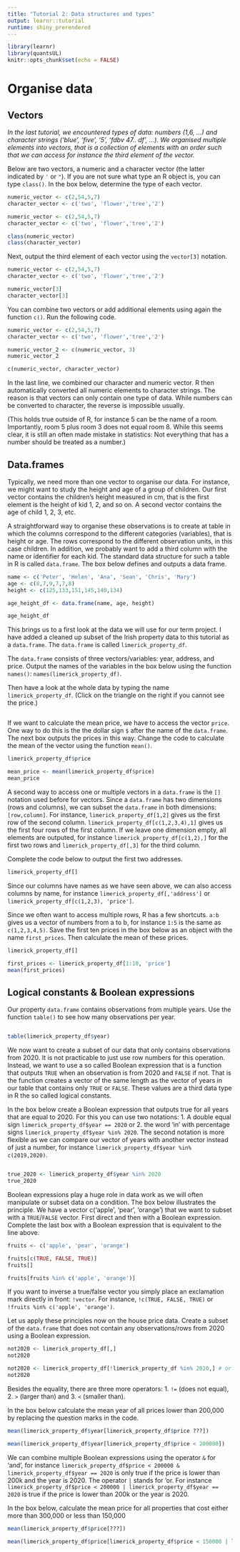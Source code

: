 ```yaml
---
title: "Tutorial 2: Data structures and types"
output: learnr::tutorial
runtime: shiny_prerendered
---
```


```r
library(learnr)
library(quantsUL)
knitr::opts_chunk$set(echo = FALSE)
```


#  Organise data

## Vectors

*In the last tutorial, we encountered types of data: numbers (1,6, ...) and character strings ('blue', 'five', '5', 'fdbv 47.. df', ...). We organised multiple elements into vectors, that is a collection of elements with an order such that we can access for instance the third element of the vector.*

Below are two vectors, a numeric and  a character vector (the latter indicated by `'` or `"`). If you are not sure what type an R object is, you can type `class()`. In the box below, determine the type of each vector.

```r

numeric_vector <- c(2,54,5,7)
character_vector <- c('two', 'flower','tree','2')

```


```r
numeric_vector <- c(2,54,5,7)
character_vector <- c('two', 'flower','tree','2')

class(numeric_vector)
class(character_vector)
```

Next, output the third element of each vector using the `vector[3]` notation.

```r

numeric_vector <- c(2,54,5,7)
character_vector <- c('two', 'flower','tree','2')

```


```r

numeric_vector[3]
character_vector[3]
```


You can combine two vectors or add additional elements using again the function `c()`. Run the following code.

```r

numeric_vector <- c(2,54,5,7)
character_vector <- c('two', 'flower','tree','2')

numeric_vector_2 <- c(numeric_vector, 3)
numeric_vector_2

c(numeric_vector, character_vector)
```

In the last line, we combined our character and numeric vector. R then automatically converted all numeric elements to character strings. The reason is that vectors can only contain one type of data. While numbers can be converted to character, the reverse is impossible usually. 

(This holds true outside of R, for instance 5 can be the name of a room. Importantly, room 5 plus room 3 does not equal room 8. While this seems clear, it is still an often made mistake in statistics: Not everything that has a number should be treated as a number.)



## Data.frames

Typically, we need more than one vector to organise our data. For instance, we might want to study the height and age of a group of children. Our first vector contains the children's height measured in cm, that is the first element is the height of kid 1, 2, and so on. A second vector contains the age of child 1, 2, 3, etc. 

A straightforward way to organise these observations is to create at table in which the columns correspond to the different categories (variables), that is height or age. The rows correspond to the different observation units, in this case children. In addition, we probably want to add a third column with the name or identifier for each kid. The standard data structure for such a table in R is called `data.frame`. The box below defines and outputs a data frame.


```r

name <- c('Peter', 'Helen', 'Ana', 'Sean', 'Chris', 'Mary')
age <- c(8,7,9,7,7,8)
height <- c(125,133,151,145,140,134)

age_height_df <- data.frame(name, age, height)

age_height_df
```

This brings us to a first look at the data we will use for our term project. I have added a cleaned up subset of the Irish property data to this tutorial as a `data.frame`. The `data.frame` is called `limerick_property_df`. 

The `data.frame` consists of three vectors/variables: year, address, and price. Output the names of the variables in the box below using the function `names()`: `names(limerick_property_df)`.

Then have a look at the whole data by typing the name `limerick_property_df`. (Click on the triangle on the right if you cannot see the price.) 

```r


```

If we want to calculate the mean price, we have to access the vector `price`. One way to do this is the the dollar sign `$` after the name of the `data.frame`. The next box outputs the prices in this way. Change the code to calculate the mean of the vector using the function `mean()`.

```r
limerick_property_df$price

```

```r
mean_price <- mean(limerick_property_df$price)
mean_price
```

A second way to access one or multiple vectors in a `data.frame` is the `[]` notation used before for vectors. Since a `data.frame` has two dimensions (rows and columns), we can subset the `data.frame` in both dimensions: `[row,column]`. For instance, `limerick_property_df[1,2]` gives us the first row of the second column. `limerick_property_df[c(1,2,3,4),1]` gives us the first four rows of the first column. If we leave one dimension empty, all elements are outputed, for instance `limerick_property_df[c(1,2),]` for the first two rows and `limerick_property_df[,3]` for the third column.

Complete the code below to output the first two addresses.

```r
limerick_property_df[]

```

Since our columns have names as we have seen above, we can also access columns by name, for instance `limerick_property_df[,'address']` or `limerick_property_df[c(1,2,3), 'price']`. 

Since we often want to access multiple rows, R has a few shortcuts. `a:b` gives us a vector of numbers from a to b, for instance `1:5` is the same as `c(1,2,3,4,5)`. Save the first ten prices in the box below as an object with the name `first_prices`. Then calculate the mean of these prices.

```r
limerick_property_df[]

```

```r
first_prices <- limerick_property_df[1:10, 'price']
mean(first_prices)

```

## Logical constants & Boolean expressions

Our property `data.frame` contains observations from multiple years. Use the function `table()` to see how many observations per year.

```r


```

```r
table(limerick_property_df$year)

```

We now want to create a subset of our data that only contains observations from 2020. It is not practicable to just use row numbers for this operation. Instead, we want to use a so called Boolean expression that is a function that outputs `TRUE` when an observation is from 2020 and `FALSE` if not. That is the function creates a vector of the same length as the vector of years in our table that contains only `TRUE` or `FALSE`. These values are a third data type in R the so called logical constants.

In the box below create a Boolean expression that outputs true for all years that are equal to 2020. For this you can use two notations: 1. A double equal sign `limerick_property_df$year == 2020` or 2. the word 'in' with percentage signs `limerick_property_df$year %in% 2020`. The second notation is more flexible as we can compare our vector of years with another vector instead of just a number, for instance `limerick_property_df$year %in% c(2019,2020)`.

```r


```

```r
true_2020 <- limerick_property_df$year %in% 2020
true_2020
```


Boolean expressions play a huge role in data work as we will often manipulate or subset data on a condition. The box below illustrates the principle. We have a vector c('apple', 'pear', 'orange') that we want to subset with a `TRUE`/`FALSE` vector. First direct and then with a Boolean expression. Complete the last box with a Boolean expression that is equivalent to the line above.

```r
fruits <- c('apple', 'pear', 'orange')

fruits[c(TRUE, FALSE, TRUE)]
fruits[]

```

```r
fruits[fruits %in% c('apple', 'orange')]

```

If you want to inverse a true/false vector you simply place an exclamation mark directly in front: `!vector`. For instance, `!c(TRUE, FALSE, TRUE)` or `!fruits %in% c('apple', 'orange')`.

Let us apply these principles now on the house price data. Create a subset of the `data.frame` that does not contain any observations/rows from 2020 using a Boolean expression. 

```r
not2020 <- limerick_property_df[,]
not2020
```

```r
not2020 <- limerick_property_df[!limerick_property_df %in% 2020,] # or limerick_property_df %in% c(2018, 2019, 2021, 2022)
not2020
```

Besides the equality, there are three more operators: 1. `!=` (does not equal), 2. `>` (larger than) and 3. `<` (smaller than).

In the box below calculate the mean year of all prices lower than 200,000 by replacing the question marks in the code.

```r
mean(limerick_property_df$year[limerick_property_df$price ???])

```

```r

mean(limerick_property_df$year[limerick_property_df$price < 200000])
```

We can combine multiple Boolean expressions using the operator `&` for 'and', for instance `limerick_property_df$price < 200000 & limerick_property_df$year == 2020` is only true if the price is lower than 200k and the year is 2020. The operator `|` stands for 'or. For instance `limerick_property_df$price < 200000 | limerick_property_df$year == 2020` is true if the price is lower than 200k or the year is 2020.

In the box below, calculate the mean price for all properties that cost either more than 300,000 or less than 150,000

```r
mean(limerick_property_df$price[???])

```

```r

mean(limerick_property_df$price[limerick_property_df$price < 150000 | limerick_property_df$price > 300000])
```

